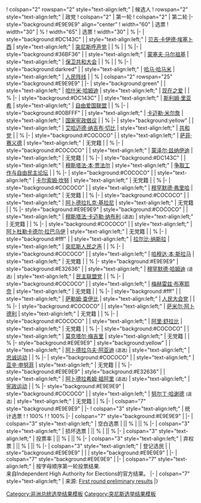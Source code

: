 {{electiontable|2014年突尼斯总统选举|2014年11月23日和12月28日突尼斯总统[[2014年突尼斯总统选举|选举结果]]}}
! colspan="2" rowspan="2" style="text-align:left;" | 候选人
! rowspan="2" style="text-align:left;" | 政党
! colspan="2" | 第一轮
! colspan="2" | 第二轮
|- style="background:#E9E9E9" align="center"
! width="60" | 选票
! width="30" | %
! width="65" | 选票
! width="30" | %
|-
| style="background:#DC143C" |
| style="text-align:left;" | [[贝吉·卡伊德·埃塞卜西]]
| style="text-align:left;" | [[突尼斯呼声党]]
| {{formatnum:1289384}}
| {{formatnum:39.46}}%
| {{formatnum:1731529}}
| {{formatnum:55.68}}%
|-
| style="background:#36BF36" |
| style="text-align:left;" | [[蒙塞夫·马尔祖基]]
| style="text-align:left;" | [[保卫共和大会]]
| {{formatnum:1092418}}
| {{formatnum:33.43}}%
| {{formatnum:1378513}}
| {{formatnum:44.32}}%
|-
| style="background:darkred" |
| style="text-align:left;" | [[哈马·哈马米]]
| style="text-align:left;" | [[人民阵线 (突尼斯)|人民阵线]]
| {{formatnum:255529}}
| {{formatnum:7.82}}%
| colspan="2" rowspan="25" style="background:#E9E9E9" | 
|-
| style="background:green" |
| style="text-align:left;" | [[哈什米·哈姆迪]]
| style="text-align:left;" | [[现在之爱]]
| {{formatnum:187923}}
| {{formatnum:5.75}}%
|-
| style="background:#DC143C" |
| style="text-align:left;" | [[斯利姆·里亚希]]
| style="text-align:left;" | [[自由爱国联盟]]
| {{formatnum:181407}}
| {{formatnum:5.55}}%
|-
| style="background:#00BFFF" |
| style="text-align:left;" | [[卡迈勒·米尔詹]]
| style="text-align:left;" | [[国家宪政倡议]]
| {{formatnum:41614}}
| {{formatnum:1.27}}%
|-
| style="background:yellow" |
| style="text-align:left;" | [[艾哈迈德·纳吉布·切比]]
| style="text-align:left;" | [[共和党 (突尼斯)|共和党]]
| {{formatnum:34025}}
| {{formatnum:1.04}}%
|-
| style="background:#COCOCO" |
| style="text-align:left;" | [[萨菲·赛义德]]
| style="text-align:left;" | 无党籍
| {{formatnum:26073}}
| {{formatnum:0.80}}%
|-
| style="background:#COCOCO" |
| style="text-align:left;" | [[蒙泽尔·兹纳伊迪]]
| style="text-align:left;" | 无党籍
| {{formatnum:24160}}
| {{formatnum:0.74}}%
|-
| style="background:#DC143C" |
| style="text-align:left;" | [[穆斯塔法·本·贾法尔]]
| style="text-align:left;" | [[争取工作与自由民主论坛]]
| {{formatnum:21989}}
| {{formatnum:0.67}}%
|-
| style="background:#COCOCO" |
| style="text-align:left;" | [[卡尔索姆·坎努]]
| style="text-align:left;" | 无党籍
| {{formatnum:18287}}
| {{formatnum:0.56}}%
|-
| style="background:#COCOCO" |
| style="text-align:left;" | [[穆罕默德·弗里哈]]
| style="text-align:left;" | 无党籍
| {{formatnum:17506}}
| {{formatnum:0.54}}%
|-
| style="background:#COCOCO" |
| style="text-align:left;" | [[阿卜德拉扎克·基拉尼]]
| style="text-align:left;" | 无党籍
| {{formatnum:10077}}
| {{formatnum:0.31}}%
|- style="background:#E9E9E9"
| style="background:#COCOCO" |
| style="text-align:left;" | [[穆斯塔法·卡迈勒·纳布利]] <small>(退选)</small>
| style="text-align:left;" | 无党籍
| {{formatnum:6723}}
| {{formatnum:0.21}}%
|-
| style="background:#COCOCO" |
| style="text-align:left;" | [[阿卜杜勒卡德尔·拉巴乌伊]]
| style="text-align:left;" | 无党籍
| {{formatnum:6486}}
| {{formatnum:0.20}}%
|-
| style="background:#fff" <!-- #f00 --> | 
| style="text-align:left;" | [[拉尔比·纳斯拉]]
| style="text-align:left;" | [[突尼斯人民之声]]
| {{formatnum:6426}}
| {{formatnum:0.20}}%
|-
| style="background:#COCOCO" |
| style="text-align:left;" | [[哈穆达·本·斯拉马]]
| style="text-align:left;" | 无党籍
| {{formatnum:5737}}
| {{formatnum:0.10}}%
|- style="background:#E9E9E9"
| style="background:#E32636" |
| style="text-align:left;" | [[穆罕默德·哈姆迪]] <small>(退选)</small>
| style="text-align:left;" | [[民主联盟党 (突尼斯)|民主联盟党]]
| {{formatnum:5593}}
| {{formatnum:0.17}}%
|-
| style="background:#COCOCO" |
| style="text-align:left;" | [[梅赫雷兹·布塞耶奈]]
| style="text-align:left;" | 无党籍
| {{formatnum:5377}}
| {{formatnum:0.16}}%
|-
| style="background:#fff" |
| style="text-align:left;" | [[萨勒姆·查伊比]]
| style="text-align:left;" | [[人民大会党]]
| {{formatnum:5245}}
| {{formatnum:0.16}}%
|-
| style="background:#COCOCO" |
| style="text-align:left;" | [[萨米尔·阿卜德利]]
| style="text-align:left;" | 无党籍
| {{formatnum:5054}}
| {{formatnum:0.15}}%
|-
| style="background:#COCOCO" |
| style="text-align:left;" | [[阿里·舒拉比]]
| style="text-align:left;" | 无党籍
| {{formatnum:4699}}
| {{formatnum:0.14}}%
|-
| style="background:#COCOCO" |
| style="text-align:left;" | [[莫克塔尔·梅吉里]]
| style="text-align:left;" | 无党籍
| {{formatnum:4286}}
| {{formatnum:0.13}}%
|- style="background:#E9E9E9"
| style="background:yellow" |
| style="text-align:left;" | [[阿卜德拉乌夫·阿亚迪]] <small>(退选)</small>
| style="text-align:left;" | [[忠诚运动]]
| {{formatnum:3551}}
| {{formatnum:0.11}}%
|-
| style="background:#COCOCO" |
| style="text-align:left;" | [[亚辛·申努菲]]
| style="text-align:left;" | 无党籍
| {{formatnum:3118}}
| {{formatnum:0.10}}%
|- style="background:#E9E9E9"
| style="background:#E32636" |
| style="text-align:left;" | [[阿卜德拉希姆·祖阿里]] <small>(退选)</small>
| style="text-align:left;" | [[宪政运动]]
| {{formatnum:2701}}
| {{formatnum:0.08}}%
|- style="background:#E9E9E9"
| style="background:#COCOCO" |
| style="text-align:left;" | [[努尔丁·哈谢德]] <small>(退选)</small>
| style="text-align:left;" | 无党籍
| {{formatnum:2181}}
| {{formatnum:0.07}}%
|-
| colspan="7" style="background:#E9E9E9" |
|-
! colspan="3" style="text-align:left;" | 统计选票
! {{formatnum:3267569}}
! 100%
! {{formatnum:3110042}}
! 100%
|-
| colspan="7" style="background:#E9E9E9" | 
|-
| colspan="3" style="text-align:left;" | 空白选票
| {{formatnum:22009}} || {{formatnum:0.66}}%
| {{formatnum:28755}} || {{formatnum:0.90}}%
|-
| colspan="3" style="text-align:left;" | 损坏选票
| {{formatnum:50088}} || {{formatnum:1.50}}%
| {{formatnum:50585}} || {{formatnum:1.59}}%
|-
| colspan="3" style="text-align:left;" | 投票率
| {{formatnum:3180131}} || {{formatnum:64.56}}%
| {{formatnum:}} || {{formatnum:}}%
|-
| colspan="3" style="text-align:left;" | 弃权票
| {{formatnum:1745475}} || {{formatnum:35.44}}%
| {{formatnum:}} || {{formatnum:}}%
|-
| colspan="3" style="text-align:left;" | 登记选民
| {{formatnum:4925606}}
| style="background:#E9E9E9" |
| {{formatnum:}}
| style="background:#E9E9E9" |
|-
| colspan="7" style="background:#E9E9E9" | 
|-
| colspan="7" style="text-align:left;" | 按字母顺序第一轮投票结果.<br/>来自Independent High Authority for Elections的官方结果。
|-
| colspan="7" style="text-align:left;" | 来源: [http://www.isie.tn/documents/قرار%20التصريح%20بالنتائج%20الأولية%20للدورة%20الأولى%20للانتخابات%20الرئاسية.pdf First round preliminary results]
|}<noinclude>
[[Category:非洲总统选举结果模板]]
[[Category:突尼斯选举结果模板]]
</noinclude>